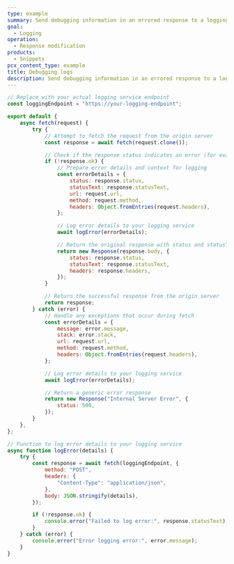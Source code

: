 ```yaml
---
type: example
summary: Send debugging information in an errored response to a logging service.
goal:
  - Logging
operation:
  - Response modification
products:
  - Snippets
pcx_content_type: example
title: Debugging logs
description: Send debugging information in an errored response to a logging service.
---
```


```js
// Replace with your actual logging service endpoint
const loggingEndpoint = "https://your-logging-endpoint";

export default {
	async fetch(request) {
		try {
			// Attempt to fetch the request from the origin server
			const response = await fetch(request.clone());

			// Check if the response status indicates an error (for example, 4xx or 5xx)
			if (!response.ok) {
				// Prepare error details and context for logging
				const errorDetails = {
					status: response.status,
					statusText: response.statusText,
					url: request.url,
					method: request.method,
					headers: Object.fromEntries(request.headers),
				};

				// Log error details to your logging service
				await logError(errorDetails);

				// Return the original response with status and statusText intact
				return new Response(response.body, {
					status: response.status,
					statusText: response.statusText,
					headers: response.headers,
				});
			}

			// Return the successful response from the origin server
			return response;
		} catch (error) {
			// Handle any exceptions that occur during fetch
			const errorDetails = {
				message: error.message,
				stack: error.stack,
				url: request.url,
				method: request.method,
				headers: Object.fromEntries(request.headers),
			};

			// Log error details to your logging service
			await logError(errorDetails);

			// Return a generic error response
			return new Response("Internal Server Error", {
				status: 500,
			});
		}
	},
};

// Function to log error details to your logging service
async function logError(details) {
	try {
		const response = await fetch(loggingEndpoint, {
			method: "POST",
			headers: {
				"Content-Type": "application/json",
			},
			body: JSON.stringify(details),
		});

		if (!response.ok) {
			console.error("Failed to log error:", response.statusText);
		}
	} catch (error) {
		console.error("Error logging error:", error.message);
	}
}
```
